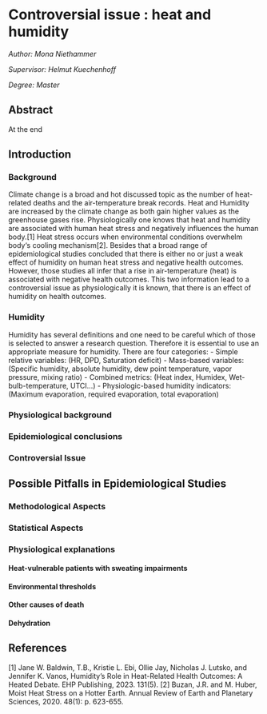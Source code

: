 # Controversial issue : heat and humidity    {#he3}

*Author: Mona Niethammer*

*Supervisor: Helmut Kuechenhoff*

*Degree: Master*   

## Abstract 
At the end 

## Introduction 

### Background 

Climate change is a broad and hot discussed topic as the number of heat-related deaths and the air-temperature break records.
Heat and Humidity are increased by the climate change as both gain higher values as the greenhouse gases rise. Physiologically one knows that heat and humidity are associated with human heat stress and negatively influences the human body.[1] Heat stress occurs when environmental conditions overwhelm body‘s cooling mechanism[2].
Besides that a broad range of epidemiological studies concluded that there is either no or just a weak effect of humidity on human heat stress and negative health outcomes. However, those studies all infer that a rise in air-temperature (heat) is associated with negative health outcomes. This two information lead to a controversial issue as physiologically it is known, that there is an effect of humidity on health outcomes.

### Humidity 

Humidity has several definitions and one need to be careful which of those is selected to answer a research question. Therefore it is essential to use an appropriate measure for humidity. There are four categories: 
- Simple relative variables:  (HR, DPD, Saturation deficit) 
- Mass-based variables: (Specific humidity, absolute humidity, dew point temperature, vapor pressure, mixing ratio)
- Combined metrics: (Heat index, Humidex, Wet-bulb-temperature, UTCI…) 
- Physiologic-based humidity indicators: (Maximum evaporation, required evaporation, total evaporation) 


### Physiological background 

### Epidemiological conclusions

### Controversial Issue

## Possible Pitfalls in Epidemiological Studies 

### Methodological Aspects




### Statistical Aspects 



### Physiological explanations

#### Heat-vulnerable patients with sweating impairments

#### Environmental thresholds 

#### Other causes of death 

#### Dehydration 



  
  
## References 
[1] Jane W. Baldwin, T.B., Kristie L. Ebi, Ollie Jay, Nicholas J. Lutsko, and Jennifer K. Vanos, Humidity’s Role in Heat-Related Health Outcomes: A Heated Debate. EHP Publishing, 2023. 131(5).
[2] Buzan, J.R. and M. Huber, Moist Heat Stress on a Hotter Earth. Annual Review of Earth and Planetary Sciences, 2020. 48(1): p. 623-655.


